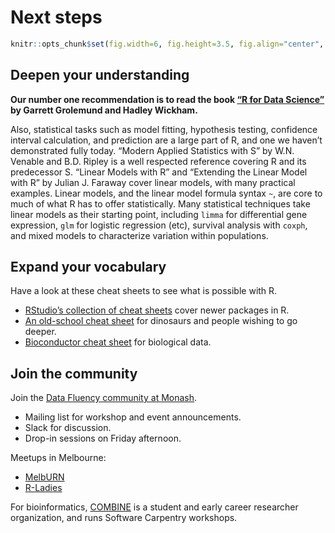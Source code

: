 # Next steps

```r
knitr::opts_chunk$set(fig.width=6, fig.height=3.5, fig.align="center", comment="    ")
```

## Deepen your understanding

**Our number one recommendation is to read the book ["R for Data Science"](http://r4ds.had.co.nz/) by Garrett Grolemund and Hadley Wickham.**

Also, statistical tasks such as model fitting, hypothesis testing, confidence interval calculation, and prediction are a large part of R, and one we haven't demonstrated fully today. "Modern Applied Statistics with S" by W.N. Venable and B.D. Ripley is a well respected reference covering R and its predecessor S. "Linear Models with R" and "Extending the Linear Model with R" by Julian J. Faraway cover linear models, with many practical examples. Linear models, and the linear model formula syntax `~`, are core to much of what R has to offer statistically. Many statistical techniques take linear models as their starting point, including `limma` for differential gene expression, `glm` for logistic regression (etc), survival analysis with `coxph`, and mixed models to characterize variation within populations.


## Expand your vocabulary

Have a look at these cheat sheets to see what is possible with R.

* [RStudio's collection of cheat sheets](https://www.rstudio.com/resources/cheatsheets/) cover newer packages in R.
* [An old-school cheat sheet](https://cran.r-project.org/doc/contrib/Short-refcard.pdf) for dinosaurs and people wishing to go deeper.
* [Bioconductor cheat sheet](https://github.com/mikelove/bioc-refcard/blob/master/README.Rmd) for biological data.


## Join the community

Join the [Data Fluency community at Monash](https://monashdatafluency.github.io/).

 * Mailing list for workshop and event announcements.
 * Slack for discussion.
 * Drop-in sessions on Friday afternoon.

Meetups in Melbourne:

* [MelbURN](https://www.meetup.com/en-AU/MelbURN-Melbourne-Users-of-R-Network/)
* [R-Ladies](https://www.meetup.com/en-AU/R-Ladies-Melbourne/)

For bioinformatics, [COMBINE](https://combine.org.au/) is a student and early career researcher organization, and runs Software Carpentry workshops.

